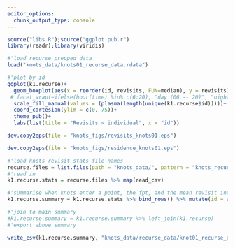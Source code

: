 ```yaml
---
editor_options: 
  chunk_output_type: console
---
```


```r
source("libs.R");source("ggplot.pub.r")
library(readr);library(viridis)
```

```r
#'load recurse prepped data
load("knots_data/knots01_recurse_data.rdata")
```

```r
#'plot by id
ggplot(k1.recurse)+
  geom_boxplot(aes(x = reorder(id, revisits, FUN=median), y = revisits), fill = "grey", outlier.size = 0.1)+
 # facet_wrap(~ifelse(hour(time) %in% c(6:20), "day (06 -- 20)", "night (20 -- 06)"))+
  scale_fill_manual(values = (plasma(length(unique(k1.recurse$id)))))+
  coord_cartesian(ylim = c(0, 75))+
  theme_pub()+
  labs(list(title = "Revisits ~ individual", x = "id"))
```

```r
dev.copy2eps(file = "knots_figs/revisits_knots01.eps")

dev.copy2eps(file = "knots_figs/residence_knots01.eps")
```

```r
#'load knots revisit stats file names
recurse.files = list.files(path = "knots_data/", pattern = "knots_recurse_output_*", full.names = T)
#'read in
k1.recurse.stats = recurse.files %>% map(read_csv)
```

```r
#'summarise when knots enter a point, the fpt, and the mean revisit interval
k1.recurse.summary = k1.recurse.stats %>% bind_rows() %>% mutate(id = as.character(id)) %>% group_by(id, coordIdx, x,y) %>% summarise(mean.hour = mean(hour(entranceTime)), fpt = mean(timeInside), min.hour = min(hour(entranceTime)), max.hour = max(hour(entranceTime)), visit.interval = mean(timeSinceLastVisit, na.rm = T), revisits = length(visitIdx), residence = sum(as.numeric(timeInside)))
```

```r
#'join to main summary
#k1.recurse.summary = k1.recurse.summary %>% left_join(k1.recurse)
#'export above summary

write_csv(k1.recurse.summary, "knots_data/recurse_data/knot01_recurse_data.csv")
```

